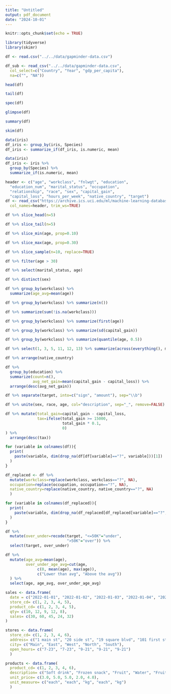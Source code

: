 ```yaml
---
title: "Untitled"
output: pdf_document
date: "2024-10-01"
---
```


```r
knitr::opts_chunk$set(echo = TRUE)
```

```r
library(tidyverse)
library(skimr)
```

```r
df <- read.csv("../../data/gapminder-data.csv")
```

```r
df_sub <- read_csv("../../data/gapminder-data.csv",
  col_select=c("Country", "Year", "gdp_per_capita"),
  na=c("", "NA"))
```

```r
head(df)
```

```r
tail(df)
```

```r
spec(df)
```

```r
glimpse(df)
```

```r
summary(df)
```

```r
skim(df)
```

```r
data(iris)
df_iris <- group_by(iris, Species)
df_iris <- summarize_if(df_iris, is.numeric, mean)
```

```r
data(iris)
df_iris <- iris %>%
  group_by(Species) %>%
  summarize_if(is.numeric, mean)
```

```r
header <- c("age", "workclass", "fnlwgt", "education",
  "education_num", "marital_status", "occupation",
  "relationship", "race", "sex", "capital_gain",
  "capital_loss", "hours_per_week", "native_country", "target")
df <- read_csv("https://archive.ics.uci.edu/ml/machine-learning-databases/adult/adult.data",
  col_names=header, trim_ws=TRUE)
```

```r
df %>% slice_head(n=5)
```

```r
df %>% slice_tail(n=5)
```

```r
df %>% slice_min(age, prop=0.10)
```

```r
df %>% slice_max(age, prop=0.30)
```

```r
df %>% slice_sample(n=10, replace=TRUE)
```

```r
df %>% filter(age > 30)
```

```r
df %>% select(marital_status, age)
```

```r
df %>% distinct(sex)
```

```r
df %>% group_by(workclass) %>%
  summarize(age_avg=mean(age))
```

```r
df %>% group_by(workclass) %>% summarize(n())
```

```r
df %>% summarize(sum(!is.na(workclass)))
```

```r
df %>% group_by(workclass) %>% summarize(first(age))
```

```r
df %>% group_by(workclass) %>% summarize(sd(capital_gain))
```

```r
df %>% group_by(workclass) %>% summarize(quantile(age, 0.5))
```

```r
df %>% select(1, 3, 5, 11, 12, 13) %>% summarize(across(everything(), mean))
```

```r
df %>% arrange(native_country)
```

```r
df %>%
  group_by(education) %>%
  summarize(count=n(),
            avg_net_gain=mean(capital_gain - capital_loss)) %>%
  arrange(desc(avg_net_gain))
```

```r
df %>% separate(target, into=c("sign", "amount"), sep="\\b")
```

```r
df %>% unite(sex, race, age, col="description", sep="_", remove=FALSE)
```

```r
df %>% mutate(total_gain=capital_gain - capital_loss,
              tax=ifelse(total_gain >= 15000,
                         total_gain * 0.1,
                         0)
) %>%
  arrange(desc(tax))
```

```r
for (variable in colnames(df)){
  print(
    paste(variable, dim(drop_na(df[df[variable]=="?", variable]))[1])
  )
}
```

```r
df_replaced <- df %>%
  mutate(workclass=replace(workclass, workclass=="?", NA),
  occupation=replace(occupation, occupation=="?", NA),
  native_country=replace(native_country, native_country=="?", NA)
  )
```

```r
for (variable in colnames(df_replaced)){
  print(
    paste(variable, dim(drop_na(df_replaced[df_replaced[variable]=="?", variable]))[1])
  )
}
```

```r
df %>%
  mutate(over_under=recode(target, "<=50K"="under",
                           ">50K"="over")) %>%
  select(target, over_under)
```

```r
df %>%
  mutate(age_avg=mean(age),
         over_under_age_avg=cut(age,
              c(0, mean(age), max(age)),
              c("Lower than avg", "Above the avg"))
  ) %>%
  select(age, age_avg, over_under_age_avg)
```

```r
sales <- data.frame(
  date = c("2022-01-01", "2022-01-02", "2022-01-03", "2022-01-04", "2022-01-05"),
  store_cd= c(1, 2, 3, 4, 5),
  product_cd= c(1, 2, 3, 4, 5),
  qty= c(10, 12, 9, 12, 8), 
  sales= c(30, 60, 45, 24, 32)
)

stores <- data.frame(
  store_cd= c(1, 2, 3, 4, 6),
  address= c("1 main st", "20 side st", "19 square blvd", "101 first st", "1002 retail ave"),
  city= c("Main", "East", "West", "North", "South"), 
  open_hours= c("7-23", "7-23", "9-21", "9-21", "9-21")
  )

products <- data.frame(
  product_cd= c(1, 2, 3, 4, 6),
  description= c("Soft drink", "Frozen snack", "Fruit", "Water", "Fruit 2"),
  unit_price= c(3.0, 5.0, 5.0, 2.0, 4.0), 
  unit_measure= c("each", "each", "kg", "each", "kg")
  )
```



